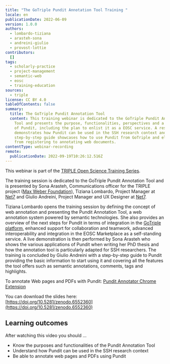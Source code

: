 ```yaml
---
title: "The GoTriple Pundit Annotation Tool Training "
locale: en
publicationDate: 2022-06-09
version: 1.0.0
authors:
  - lombardo-tiziana
  - arasteh-sona
  - andreini-giulio
  - provost-lottie
contributors:
  []
tags:
  - scholarly-practice
  - project-management
  - semantic-web
  - eosc
  - training-education
sources:
  - triple
license: CC BY 4.0
tableOfContents: false
summary:
  title: The GoTriple Pundit Annotation Tool
  content: This training webinar is dedicated to the GoTriple Pundit Annotation
    Tool and presents the purpose, functionalities, perspectives and a roadmap
    of Pundit, including the plan to enlist it as a EOSC service. A researcher
    demonstrates how Pundit can be used in the SSH research context and a
    step-by-step guide showcases how to use Pundit from GoTriple and elsewhere,
    from registering to annotating web documents.
contentType: webinar-recording
remote:
  publicationDate: 2022-09-19T10:26:12.516Z
---
```

This webinar is part of the [TRIPLE Open Science Training Series](https://project.gotriple.eu/training/).

The training session is dedicated to the GoTriple Pundit Annotation Tool and is presented by Sona Arasteh, Communications officer for the TRIPLE project ([Max Weber Foundation](https://www.maxweberstiftung.de/startseite.html)), Tiziana Lombardo, Project Manager at [Net7](https://www.netseven.it/chi-siamo/) and Giulio Andreini, Project Manager and UX Designer at [Net7](https://www.netseven.it/chi-siamo/).

Tiziana Lombardo opens the training session by defining the concept of web annotation and presenting the Pundit Annotation Tool, a web annotation system powered by semantic technologies. She also provides an overview of the next steps for Pundit in terms of integration in the [GoTriple platform](https://www.gotriple.eu/), enhanced support for collaboration and teamwork, advanced interoperability and integration in the EOSC Marketplace as a self-standing service. A live demonstration is then performed by Sona Arasteh who shows the various applications of Pundit when writing her PhD thesis and how the annotation tool is particularly adapted for SSH researchers. The training is concluded by Giulio Andreini with a step-by-step guide to Pundit providing the basic information to start using it and covering all the features the tool offers such as semantic annotations, comments, tags and highlights.

To annotate Web pages and PDFs with Pundit: [Pundit Annotator Chrome Extension](https://chrome.google.com/webstore/detail/pundit-annotator/eilojhemeemnpfmailfeiggpgilblaco)

You can download the slides here: [https://doi.org/10.5281/zenodo.6552360](https://doi.org/10.5281/zenodo.6552360)

## Learning outcomes

After watching this video you should ...

* Know the purposes and functionalities of the Pundit Annotation Tool
* Understand how Pundit can be used in the SSH research context
* Be able to annotate web pages and PDFs using Pundit

<VideoCard provider="youtube" id="DmKT4wktPG4" title="The GoTriple Pundit Annotation Tool" subtitle="Click here to view" image="images/pundit-triple.png" />
